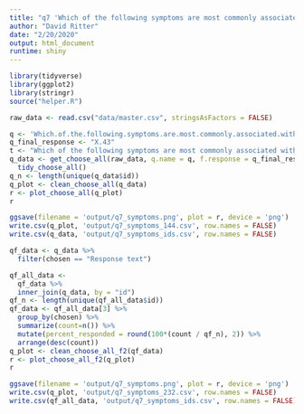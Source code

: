 ```yaml
---
title: "q7 'Which of the following symptoms are most commonly associated with your primary health condition or underlying health conditions? (Please select all that apply)'"
author: "David Ritter"
date: "2/20/2020"
output: html_document
runtime: shiny
---
```


```r
library(tidyverse)
library(ggplot2)
library(stringr)
source("helper.R")
```

```r
raw_data <- read.csv("data/master.csv", stringsAsFactors = FALSE)
```

```r
q <- 'Which.of.the.following.symptoms.are.most.commonly.associated.with.your.primary.health.condition.or.underlying.health.conditions...Please.select.all.that.apply.'
q_final_response <- "X.43"
t <- "Which of the following symptoms are most commonly associated with your primary health condition or underlying health conditions? (Please select all that apply)"
q_data <- get_choose_all(raw_data, q.name = q, f.response = q_final_response) %>%
  tidy_choose_all()
q_n <- length(unique(q_data$id))
q_plot <- clean_choose_all(q_data)
r <- plot_choose_all(q_plot)
r
```

```r
ggsave(filename = 'output/q7_symptoms.png', plot = r, device = 'png')
write.csv(q_plot, 'output/q7_symptoms_144.csv', row.names = FALSE)
write.csv(q_data, 'output/q7_symptoms_ids.csv', row.names = FALSE)
```

```r
qf_data <- q_data %>%
  filter(chosen == "Response text")
```

```r
qf_all_data <- 
  qf_data %>%
  inner_join(q_data, by = "id")
qf_n <- length(unique(qf_all_data$id))
qf_data <- qf_all_data[3] %>%
  group_by(chosen) %>%
  summarize(count=n()) %>%
  mutate(percent_responded = round(100*(count / qf_n), 2)) %>%
  arrange(desc(count))
q_plot <- clean_choose_all_f2(qf_data)
r <- plot_choose_all_f2(q_plot)
r
```

```r
ggsave(filename = 'output/q7_symptoms.png', plot = r, device = 'png')
write.csv(q_plot, 'output/q7_symptoms_232.csv', row.names = FALSE)
write.csv(qf_all_data, 'output/q7_symptoms_ids.csv', row.names = FALSE)
```



